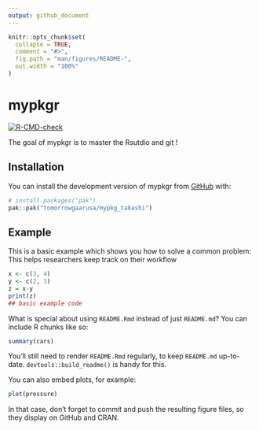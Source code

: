 ```yaml
---
output: github_document
---
```


<!-- README.md is generated from README.Rmd. Please edit that file -->

```r
knitr::opts_chunk$set(
  collapse = TRUE,
  comment = "#>",
  fig.path = "man/figures/README-",
  out.width = "100%"
)
```

# mypkgr

<!-- badges: start -->
[![R-CMD-check](https://github.com/tomorrowgaarusa/mypkg_takashi/actions/workflows/R-CMD-check.yaml/badge.svg)](https://github.com/tomorrowgaarusa/mypkg_takashi/actions/workflows/R-CMD-check.yaml)
<!-- badges: end -->

The goal of mypkgr is to master the Rsutdio and git !

## Installation

You can install the development version of mypkgr from [GitHub](https://github.com/) with:

``` r
# install.packages("pak")
pak::pak("tomorrowgaarusa/mypkg_takashi")
```

## Example

This is a basic example which shows you how to solve a common problem:
This helps researchers keep track on their workflow

```r
x <- c(3, 4)
y <- c(2, 3)
z = x-y
print(z)
## basic example code
```

What is special about using `README.Rmd` instead of just `README.md`? You can include R chunks like so:

```r
summary(cars)
```

You'll still need to render `README.Rmd` regularly, to keep `README.md` up-to-date. `devtools::build_readme()` is handy for this.

You can also embed plots, for example:

```r
plot(pressure)
```

In that case, don't forget to commit and push the resulting figure files, so they display on GitHub and CRAN.
